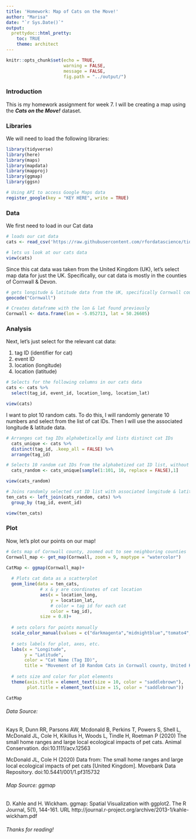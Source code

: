 ```yaml
---
title: 'Homework: Map of Cats on the Move!'
author: "Marisa"
date: "`r Sys.Date()`"
output: 
  prettydoc::html_pretty:
    toc: TRUE
    theme: architect
---
```


```r
knitr::opts_chunk$set(echo = TRUE,
                      warning = FALSE,
                      message = FALSE,
                      fig.path = "../output/")
```

### Introduction
This is my homework assignment for week 7. I will be creating a map using the **_Cats on the Move!_** dataset.

### Libraries
We will need to load the following libraries:
```r
library(tidyverse)
library(here)
library(maps)
library(mapdata)
library(mapproj)
library(ggmap)
library(ggsn)
```
```r
# Using API to access Google Maps data
register_google(key = "KEY HERE", write = TRUE)
```

### Data
We first need to load in our Cat data
```r
# loads our cat data
cats <- read_csv('https://raw.githubusercontent.com/rfordatascience/tidytuesday/master/data/2023/2023-01-31/cats_uk.csv')

# lets us look at our cats data
view(cats)
```

Since this cat data was taken from the United Kingdom (UK), let's select map data for just the UK. Specifically, our cat data is mostly in the counties of Cornwall & Devon.

```r
# gets longitude & latitude data from the UK, specifically Cornwall county
geocode("Cornwall")

# Creates dataframe with the lon & lat found previously
Cornwall <- data.frame(lon = -5.052713, lat = 50.26605)
```

### Analysis
Next, let's just select for the relevant cat data:  

 1. tag ID (identifier for cat)
 2. event ID
 3. location (longitude)
 4. location (latitude)
 
```r
# Selects for the following columns in our cats data
cats <- cats %>% 
  select(tag_id, event_id, location_long, location_lat)

view(cats)
```

I want to plot 10 random cats. To do this, I will randomly generate 10 numbers and select from the list of cat IDs. Then I will use the associated longitude & latitude data.
```r
# Arranges cat tag IDs alphabetically and lists distinct cat IDs
  cats_unique <- cats %>% 
  distinct(tag_id, .keep_all = FALSE) %>% 
  arrange(tag_id)

# Selects 10 random cat IDs from the alphabetized cat ID list, without repeats
  cats_random <- cats_unique[sample(1:101, 10, replace = FALSE),1]

view(cats_random)

# Joins randomly selected cat ID list with associated longitude & latitude data values into new dataset
ten_cats <- left_join(cats_random, cats) %>% 
  group_by (tag_id, event_id)

view(ten_cats)
```


### Plot
Now, let's plot our points on our map!

```r
# Gets map of Cornwall county, zoomed out to see neighboring counties
Cornwall_map <- get_map(Cornwall, zoom = 9, maptype = "watercolor")

CatMap <- ggmap(Cornwall_map)+
  
  # Plots cat data as a scatterplot
  geom_line(data = ten_cats,
             # x & y are coordinates of cat location
             aes(x = location_long,
                 y = location_lat,
                 # color = tag id for each cat
                 color = tag_id),
             size = 0.8)+
  
  # sets colors for points manually
  scale_color_manual(values = c("darkmagenta","midnightblue","tomato4","mediumblue","violetred4","green4","chocolate3","purple3","turquoise4","seagreen4"))+
  
  # sets labels for plot, axes, etc.
  labs(x = "Longitude",
       y = "Latitude",
       color = "Cat Name (Tag ID)",
       title = "Movement of 10 Random Cats in Cornwall county, United Kingdom")+
  
  # sets size and color for plot elements
  theme(axis.title = element_text(size = 10, color = "saddlebrown"),
        plot.title = element_text(size = 15, color = "saddlebrown"))

CatMap
```

###### Data Source:

Kays R, Dunn RR, Parsons AW, Mcdonald B, Perkins T, Powers S, Shell L, McDonald JL, Cole H, Kikillus H, Woods L, Tindle H, Roetman P (2020) The small home ranges and large local ecological impacts of pet cats. Animal Conservation. doi:10.1111/acv.12563

McDonald JL, Cole H (2020) Data from: The small home ranges and large local ecological impacts of pet cats [United Kingdom]. Movebank Data Repository. doi:10.5441/001/1.pf315732

###### Map Source: ggmap

D. Kahle and H. Wickham. ggmap: Spatial Visualization with ggplot2.
  The R Journal, 5(1), 144-161. URL
  http://journal.r-project.org/archive/2013-1/kahle-wickham.pdf



###### Thanks for reading!
